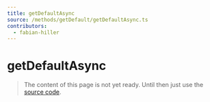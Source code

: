 ```yaml
---
title: getDefaultAsync
source: /methods/getDefault/getDefaultAsync.ts
contributors:
  - fabian-hiller
---
```


# getDefaultAsync

> The content of this page is not yet ready. Until then just use the [source code](https://github.com/fabian-hiller/valibot/blob/main/library/src/methods/getDefault/getDefaultAsync.ts).
